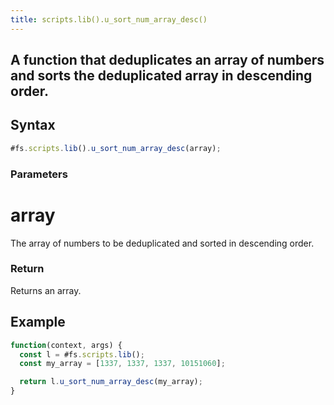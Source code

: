 ```yaml
---
title: scripts.lib().u_sort_num_array_desc()
---
```


## A function that deduplicates an array of numbers and sorts the deduplicated array in descending order.

## Syntax

```js
#fs.scripts.lib().u_sort_num_array_desc(array);
```

### Parameters

# array

The array of numbers to be deduplicated and sorted in descending order.

### Return

Returns an array.

## Example

```js
function(context, args) {
  const l = #fs.scripts.lib();
  const my_array = [1337, 1337, 1337, 10151060];

  return l.u_sort_num_array_desc(my_array);
}
```

